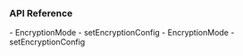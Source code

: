 <PlatformWrapper platform="web">
        
### API Reference

<ProductWrapper notAllowed="voice-calling">
-    <Link target="_blank" to="{{global.API_REF_WEB_ROOT}}/globals.html#encryptionmode">EncryptionMode</Link>
-    <Link target="_blank" to="{{global.API_REF_WEB_ROOT}}/interfaces/iagorartcclient.html#setencryptionconfig">setEncryptionConfig</Link>
</ProductWrapper>

<ProductWrapper product = "voice-calling">
-    <Link target="_blank" to="{{global.API_REF_WEB_ROOT_VOICE_SDK}}/globals.html#encryptionmode">EncryptionMode</Link>
-    <Link target="_blank" to="{{global.API_REF_WEB_ROOT_VOICE_SDK}}/interfaces/iagorartcclient.html#setencryptionconfig">setEncryptionConfig</Link>
</ProductWrapper>

</PlatformWrapper>
